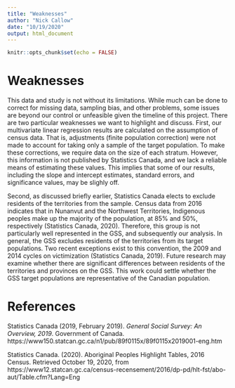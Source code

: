 ```yaml
---
title: "Weaknesses"
author: "Nick Callow"
date: "10/19/2020"
output: html_document
---
```


```r
knitr::opts_chunk$set(echo = FALSE)
```

# Weaknesses

This data and study is not without its limitations. While much can be done to correct for missing data, sampling bias, and other problems, some issues are beyond our control or unfeasible given the timeline of this project. There are two particular weaknesses we want to highlight and discuss. First, our multivariate linear regression results are calculated on the assumption of census data. That is, adjustments (finite population correction) were not made to account for taking only a sample of the target population. To make these corrections, we require data on the size of each stratum. However, this information is not published by Statistics Canada, and we lack a reliable means of estimating these values. This implies that some of our results, including the slope and intercept estimates, standard errors, and significance values, may be slighly off.

Second, as discussed briefly earlier, Statistics Canada elects to exclude residents of the territories from the sample. Census data from 2016 indicates that in Nunanvut and the Northwest Territories, Indigenous peoples make up the majority of the population, at $85\%$ and $50\%$, respectively (Statistics Canada, 2020). Therefore, this group is not particularly well represented in the GSS, and subsequently our analysis. In general, the GSS excludes residents of the territories from its target populations. Two recent exceptions exist to this convention, the 2009 and 2014 cycles on victimization (Statistics Canada, 2019). Future research may examine whether there are significant differences between residents of the territories and provinces on the GSS. This work could settle whether the GSS target populations are representative of the Canadian population. 


# References

Statistics Canada (2019, February 2019). *General Social Survey: An Overview, 2019*. Government of Canada. https://www150.statcan.gc.ca/n1/pub/89f0115x/89f0115x2019001-eng.htm

Statistics Canada. (2020). Aboriginal Peoples Highlight Tables, 2016 Census. Retrieved October 19, 2020, from https://www12.statcan.gc.ca/census-recensement/2016/dp-pd/hlt-fst/abo-aut/Table.cfm?Lang=Eng













